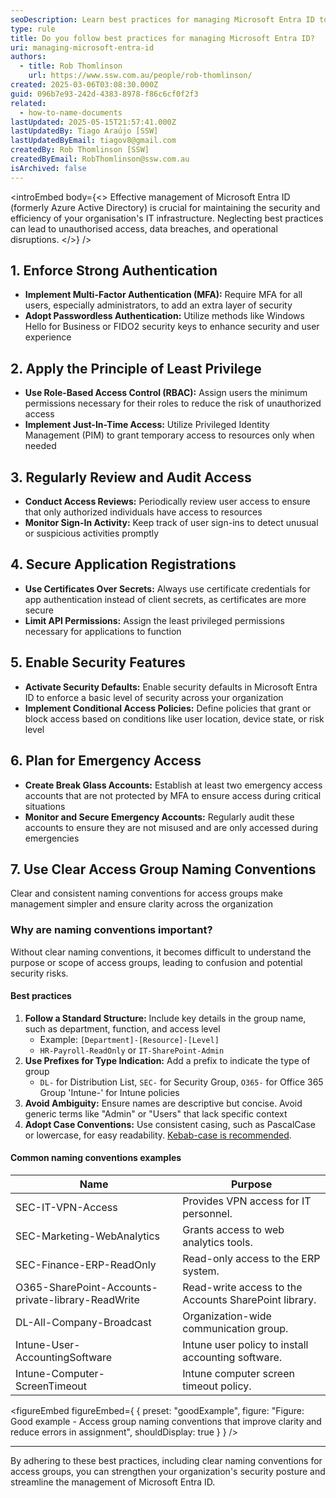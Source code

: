 ```yaml
---
seoDescription: Learn best practices for managing Microsoft Entra ID to enhance security and efficiency in your organization.
type: rule
title: Do you follow best practices for managing Microsoft Entra ID?
uri: managing-microsoft-entra-id
authors:
  - title: Rob Thomlinson
    url: https://www.ssw.com.au/people/rob-thomlinson/
created: 2025-03-06T03:08:30.000Z
guid: 096b7e93-242d-4383-8978-f86c6cf0f2f3
related:
  - how-to-name-documents
lastUpdated: 2025-05-15T21:57:41.000Z
lastUpdatedBy: Tiago Araújo [SSW]
lastUpdatedByEmail: tiagov8@gmail.com
createdBy: Rob Thomlinson [SSW]
createdByEmail: RobThomlinson@ssw.com.au
isArchived: false
---
```


<introEmbed
  body={<>
Effective management of Microsoft Entra ID (formerly Azure Active Directory) is crucial for maintaining the security and efficiency of your organisation's IT infrastructure. Neglecting best practices can lead to unauthorised access, data breaches, and operational disruptions.
  </>}
/>
## 1. Enforce Strong Authentication

* **Implement Multi-Factor Authentication (MFA):** Require MFA for all users, especially administrators, to add an extra layer of security
* **Adopt Passwordless Authentication:** Utilize methods like Windows Hello for Business or FIDO2 security keys to enhance security and user experience

## 2. Apply the Principle of Least Privilege

* **Use Role-Based Access Control (RBAC):** Assign users the minimum permissions necessary for their roles to reduce the risk of unauthorized access
* **Implement Just-In-Time Access:** Utilize Privileged Identity Management (PIM) to grant temporary access to resources only when needed

## 3. Regularly Review and Audit Access

* **Conduct Access Reviews:** Periodically review user access to ensure that only authorized individuals have access to resources
* **Monitor Sign-In Activity:** Keep track of user sign-ins to detect unusual or suspicious activities promptly

## 4. Secure Application Registrations

* **Use Certificates Over Secrets:** Always use certificate credentials for app authentication instead of client secrets, as certificates are more secure
* **Limit API Permissions:** Assign the least privileged permissions necessary for applications to function

## 5. Enable Security Features

* **Activate Security Defaults:** Enable security defaults in Microsoft Entra ID to enforce a basic level of security across your organization
* **Implement Conditional Access Policies:** Define policies that grant or block access based on conditions like user location, device state, or risk level

## 6. Plan for Emergency Access

* **Create Break Glass Accounts:** Establish at least two emergency access accounts that are not protected by MFA to ensure access during critical situations
* **Monitor and Secure Emergency Accounts:** Regularly audit these accounts to ensure they are not misused and are only accessed during emergencies

## 7. Use Clear Access Group Naming Conventions

Clear and consistent naming conventions for access groups make management simpler and ensure clarity across the organization

### Why are naming conventions important?

Without clear naming conventions, it becomes difficult to understand the purpose or scope of access groups, leading to confusion and potential security risks.

#### Best practices

1. **Follow a Standard Structure:** Include key details in the group name, such as department, function, and access level
   * Example: `[Department]-[Resource]-[Level]`
   * `HR-Payroll-ReadOnly` or `IT-SharePoint-Admin`
2. **Use Prefixes for Type Indication:** Add a prefix to indicate the type of group
   * `DL-` for Distribution List, `SEC-` for Security Group, `O365-` for Office 365 Group 'Intune-' for Intune policies
3. **Avoid Ambiguity:** Ensure names are descriptive but concise. Avoid generic terms like "Admin" or "Users" that lack specific context
4. **Adopt Case Conventions:** Use consistent casing, such as PascalCase or lowercase, for easy readability. [Kebab-case is recommended](/how-to-name-documents).

#### Common naming conventions examples

| **Name**                                           | **Purpose**                                           |
| -------------------------------------------------- | ----------------------------------------------------- |
| SEC-IT-VPN-Access                                  | Provides VPN access for IT personnel.                 |
| SEC-Marketing-WebAnalytics                         | Grants access to web analytics tools.                 |
| SEC-Finance-ERP-ReadOnly                           | Read-only access to the ERP system.                   |
| O365-SharePoint-Accounts-private-library-ReadWrite | Read-write access to the Accounts SharePoint library. |
| DL-All-Company-Broadcast                           | Organization-wide communication group.                |
| Intune-User-AccountingSoftware                     | Intune user policy to install accounting software.    |
| Intune-Computer-ScreenTimeout                      | Intune computer screen timeout policy.                |

<figureEmbed figureEmbed={ {
  preset: "goodExample",
  figure: "Figure: Good example - Access group naming conventions that improve clarity and reduce errors in assignment",
  shouldDisplay: true
} } />


---

By adhering to these best practices, including clear naming conventions for access groups, you can strengthen your organization's security posture and streamline the management of Microsoft Entra ID.
